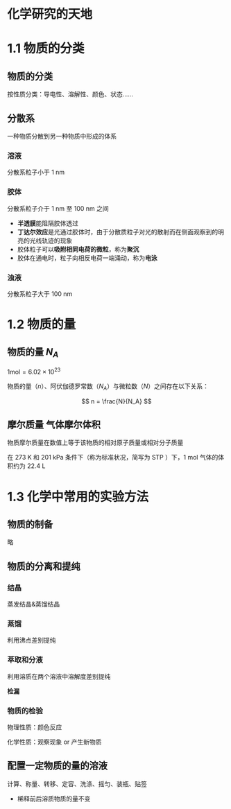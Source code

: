 # 化学研究的天地

# 1.1 物质的分类

## 物质的分类

按性质分类：导电性、溶解性、颜色、状态……

## 分散系

一种物质分散到另一种物质中形成的体系

### 溶液

分散系粒子小于 $1 \text{ nm}$ 

### 胶体

分散系粒子介于 $1 \text{ nm}$ 至 $100 \text{ nm}$ 之间

- **半透膜**能阻隔胶体透过
- **丁达尔效应**是光通过胶体时，由于分散质粒子对光的散射而在侧面观察到的明亮的光线轨迹的现象
- 胶体粒子可以**吸附相同电荷的微粒**，称为**聚沉**
- 胶体在通电时，粒子向相反电荷一端涌动，称为**电泳**

### 浊液

分散系粒子大于 $100 \text{ nm}$

# 1.2 物质的量

## 物质的量 $N_A$

$1 \text{mol} = 6.02 \times 10^{23}$ 

物质的量（$n$）、阿伏伽德罗常数（$N_A$）与微粒数（$N$）之间存在以下关系：

$$
n = \frac{N}{N_A}
$$

## 摩尔质量 气体摩尔体积

物质摩尔质量在数值上等于该物质的相对原子质量或相对分子质量

在 $273 \text{ K}$ 和 $201\text{ kPa}$ 条件下（称为标准状况，简写为 $\text{STP}$ ）下，$1 \text{ mol}$ 气体的体积约为 $22.4 \text{ L}$ 

# 1.3 化学中常用的实验方法

## 物质的制备

略

## 物质的分离和提纯

### 结晶

蒸发结晶&蒸馏结晶

### 蒸馏

利用沸点差别提纯

### 萃取和分液

利用溶质在两个溶液中溶解度差别提纯

**检漏**

### 物质的检验

物理性质：颜色反应

化学性质：观察现象 or 产生新物质

## 配置一定物质的量的溶液

计算、称量、转移、定容、洗涤、摇匀、装瓶、贴签

- 稀释前后溶质物质的量不变